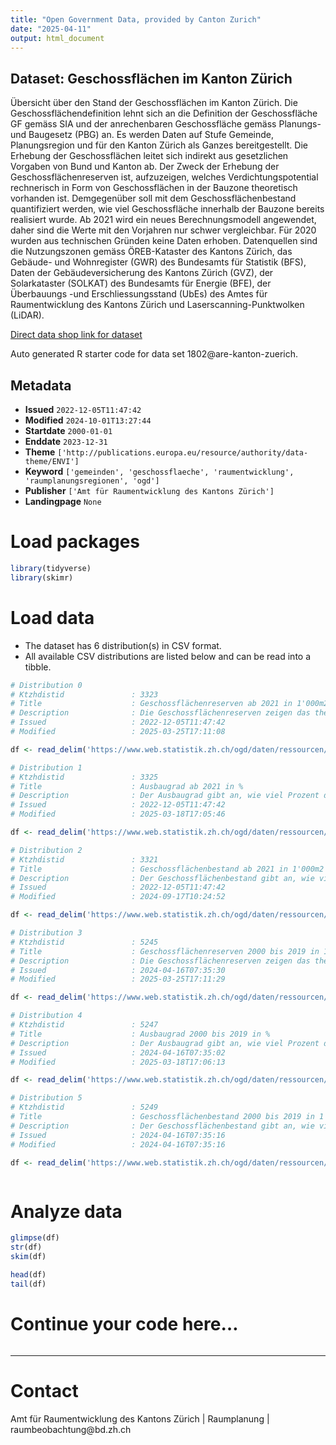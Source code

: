 ```yaml
---
title: "Open Government Data, provided by Canton Zurich"
date: "2025-04-11"
output: html_document
---
```


## Dataset: Geschossflächen im Kanton Zürich

Übersicht über den Stand der Geschossflächen im Kanton Zürich. Die Geschossflächendefinition lehnt sich an die Definition der Geschossfläche GF gemäss SIA und der anrechenbaren Geschossfläche gemäss Planungs- und Baugesetz (PBG) an. Es werden Daten auf Stufe Gemeinde, Planungsregion und für den Kanton Zürich als Ganzes bereitgestellt. Die Erhebung der Geschossflächen leitet sich indirekt aus gesetzlichen Vorgaben von Bund und Kanton ab. Der Zweck der Erhebung der Geschossflächenreserven ist, aufzuzeigen, welches Verdichtungspotential rechnerisch in Form von Geschossflächen in der Bauzone theoretisch vorhanden ist. Demgegenüber soll mit dem Geschossflächenbestand quantifiziert werden, wie viel Geschossfläche innerhalb der Bauzone bereits realisiert wurde. Ab 2021 wird ein neues Berechnungsmodell angewendet, daher sind die Werte mit den Vorjahren nur schwer vergleichbar. Für 2020 wurden aus technischen Gründen keine Daten erhoben. Datenquellen sind die Nutzungszonen gemäss ÖREB-Kataster des Kantons Zürich, das Gebäude- und Wohnregister (GWR) des Bundesamts für Statistik (BFS), Daten der Gebäudeversicherung des Kantons Zürich (GVZ), der Solarkataster (SOLKAT) des Bundesamts für Energie (BFE), der Überbauungs -und Erschliessungsstand (UbEs) des Amtes für Raumentwicklung des Kantons Zürich und Laserscanning-Punktwolken (LiDAR). 

[Direct data shop link for dataset](https://www.zh.ch/de/politik-staat/statistik-daten/datenkatalog.html#/datasets/1802@are-kanton-zuerich)

Auto generated R starter code for data set 1802@are-kanton-zuerich.

## Metadata

- **Issued** `2022-12-05T11:47:42`
- **Modified** `2024-10-01T13:27:44`
- **Startdate** `2000-01-01`
- **Enddate** `2023-12-31`
- **Theme** `['http://publications.europa.eu/resource/authority/data-theme/ENVI']`
- **Keyword** `['gemeinden', 'geschossflaeche', 'raumentwicklung', 'raumplanungsregionen', 'ogd']`
- **Publisher** `['Amt für Raumentwicklung des Kantons Zürich']`
- **Landingpage** `None`


# Load packages

```r

library(tidyverse)
library(skimr)

```

# Load data

-   The dataset has 6 distribution(s) in CSV format.
-   All available CSV distributions are listed below and can be read into a tibble.

```r

# Distribution 0
# Ktzhdistid               : 3323
# Title                    : Geschossflächenreserven ab 2021 in 1'000m2
# Description              : Die Geschossflächenreserven zeigen das theoretische Potential an Geschossfläche auf, welches rechnerisch realisiert werden kann. Die Reserven werden in Wohnzonen, Mischzonen und Arbeitszonen unterteilt und zusätzlich in überbaute und nicht überbaute Bauzonen. Mit der Spalte  «GEO_LEVEL_LEVEL» können im Vergleich zur Spalte «BFS_NR» neben den Gemeinden und Städten (3) zusätzlich auch die Regionen (6) und der Kanton Zürich (1) als Ganzes identifiziert werden. Ab 2021 wird das neue Berechnungsmodell angewendet. Für das Jahr 2020 wurde aus technischen Gründen keine Datenerhebung durchgeführt. Allfällige Ausnützungsboni aus den Bau- und Zonenordnungen für die Wohn-, Gewerbe- und Zentrumszonen sind in der Berechnung für das Jahr 2021 berücksichtigt, für die Jahre 2022 und folgende jedoch nicht mehr.
# Issued                   : 2022-12-05T11:47:42
# Modified                 : 2025-03-25T17:11:08

df <- read_delim('https://www.web.statistik.zh.ch/ogd/daten/ressourcen/KTZH_00001802_00003323.csv')

# Distribution 1
# Ktzhdistid               : 3325
# Title                    : Ausbaugrad ab 2021 in %
# Description              : Der Ausbaugrad gibt an, wie viel Prozent der zulässigen Geschossfläche innerhalb der überbauten Bauzone bereits bebaut wurde. Es wird zwischen Wohnzone, Mischzone und Arbeitszone unterschieden. Mit der Spalte «GEO_LEVEL_LEVEL»" können im Vergleich zur Spalte "BFS_NR" neben den Gemeinden und Städten (3) zusätzlich auch die Regionen (6) und der Kanton Zürich (1) als Ganzes identifizieren werden. Es können keine Totale aus den Werten gerechnet werden. Ab 2021 wird das neue Berechnungsmodell angewendet. Für das Jahr 2020 wurde aus technischen Gründen keine Datenerhebung durchgeführt.
# Issued                   : 2022-12-05T11:47:42
# Modified                 : 2025-03-18T17:05:46

df <- read_delim('https://www.web.statistik.zh.ch/ogd/daten/ressourcen/KTZH_00001802_00003325.csv')

# Distribution 2
# Ktzhdistid               : 3321
# Title                    : Geschossflächenbestand ab 2021 in 1'000m2
# Description              : Der Geschossflächenbestand gibt an, wie viel Geschossfläche innerhalb der Bauzone bereits realisiert wurde. Es wird unterschieden in Wohnzone, Mischzone, Arbeitszone und Zone für öffentliche Bauten. Mit der Spalte «GEO_LEVEL_LEVEL»" können im Vergleich zur Spalte "BFS_NR" neben den Gemeinden und Städten (3) zusätzlich auch die Regionen (6) und den Kanton Zürich (1) als Ganzes identifizieren werden. Ab 2021 wird das neue Berechnungsmodell angewendet. Für das Jahr 2020 wurde aus technischen Gründen keine Datenerhebung durchgeführt.
# Issued                   : 2022-12-05T11:47:42
# Modified                 : 2024-09-17T10:24:52

df <- read_delim('https://www.web.statistik.zh.ch/ogd/daten/ressourcen/KTZH_00001802_00003321.csv')

# Distribution 3
# Ktzhdistid               : 5245
# Title                    : Geschossflächenreserven 2000 bis 2019 in 1'000m2
# Description              : Die Geschossflächenreserven zeigen das theoretische Potential an Geschossfläche auf, welches rechnerisch realisiert werden kann. Die Reserven werden in Wohnzonen, Mischzonen und Arbeitszonen unterteilt und zusätzlich in überbaute und nicht überbaute Bauzonen. Mit der Spalte  «GEO_LEVEL_LEVEL» können im Vergleich zur Spalte «BFS_NR» neben den Gemeinden und Städten (3) zusätzlich auch die Regionen (6) und der Kanton Zürich (1) als Ganzes identifiziert werden. Für die Generierung der Daten bis einschliesslich 2019 war das alte Berechnungsmodell im Einsatz.
# Issued                   : 2024-04-16T07:35:30
# Modified                 : 2025-03-25T17:11:29

df <- read_delim('https://www.web.statistik.zh.ch/ogd/daten/ressourcen/KTZH_00001802_00005245.csv')

# Distribution 4
# Ktzhdistid               : 5247
# Title                    : Ausbaugrad 2000 bis 2019 in %
# Description              : Der Ausbaugrad gibt an, wie viel Prozent der zulässigen Geschossfläche innerhalb der überbauten Bauzone bereits bebaut wurde. Es wird zwischen Wohnzone, Mischzone und Arbeitszone unterschieden. Mit der Spalte «GEO_LEVEL_LEVEL» können neben den Gemeinden und Städten (3) zusätzlich auch die Regionen (6) und der Kanton Zürich (1) als Ganzes identifiziert werden. Es können keine Totale aus den Werten gerechnet werden. Für die Generierung der Daten bis einschliesslich 2019 war das alte Berechnungsmodell im Einsatz.
# Issued                   : 2024-04-16T07:35:02
# Modified                 : 2025-03-18T17:06:13

df <- read_delim('https://www.web.statistik.zh.ch/ogd/daten/ressourcen/KTZH_00001802_00005247.csv')

# Distribution 5
# Ktzhdistid               : 5249
# Title                    : Geschossflächenbestand 2000 bis 2019 in 1'000m2
# Description              : Der Geschossflächenbestand gibt an, wie viel Geschossfläche innerhalb der Bauzone bereits realisiert wurde. Es wird unterschieden in Wohnzone, Mischzone und Arbeitszone. Mit der Spalte «GEO_LEVEL_LEVEL» können im Vergleich zur Spalte "BFS_NR" neben den Gemeinden und Städten (3) zusätzlich auch die Regionen (6) und der Kanton Zürich (1) als Ganzes identifizieren werden. Für die Generierung der Daten bis einschliesslich 2019 war das alte Berechnungsmodell im Einsatz.
# Issued                   : 2024-04-16T07:35:16
# Modified                 : 2024-04-16T07:35:16

df <- read_delim('https://www.web.statistik.zh.ch/ogd/daten/ressourcen/KTZH_00001802_00005249.csv')



```

# Analyze data

```r

glimpse(df)
str(df)
skim(df)

head(df)
tail(df)

```

# Continue your code here...

```r

```

------------------------------------------------------------------------

# Contact

Amt für Raumentwicklung des Kantons Zürich | Raumplanung | raumbeobachtung@bd.zh.ch
